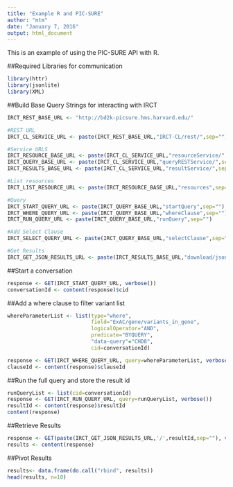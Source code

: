 ```yaml
---
title: "Example R and PIC-SURE"
author: "mtm"
date: "January 7, 2016"
output: html_document
---
```

This is an example of using the PIC-SURE API with R.

##Required Libraries for communication

```r
library(httr)
library(jsonlite)
library(XML)
```

##Build Base Query Strings for interacting with IRCT

```r
IRCT_REST_BASE_URL <- "http://bd2k-picsure.hms.harvard.edu/"

#REST URL
IRCT_CL_SERVICE_URL <- paste(IRCT_REST_BASE_URL,"IRCT-CL/rest/",sep="")

#Service URLS
IRCT_RESOURCE_BASE_URL <- paste(IRCT_CL_SERVICE_URL,"resourceService/",sep="")
IRCT_QUERY_BASE_URL <- paste(IRCT_CL_SERVICE_URL,"queryRESTService/",sep="")
IRCT_RESULTS_BASE_URL <- paste(IRCT_CL_SERVICE_URL,"resultService/",sep="")

#List resources
IRCT_LIST_RESOURCE_URL <- paste(IRCT_RESOURCE_BASE_URL,"resources",sep="")

#Query
IRCT_START_QUERY_URL <- paste(IRCT_QUERY_BASE_URL,"startQuery",sep="")
IRCT_WHERE_QUERY_URL <- paste(IRCT_QUERY_BASE_URL,"whereClause",sep="")
IRCT_RUN_QUERY_URL <- paste(IRCT_QUERY_BASE_URL,"runQuery",sep="")

#Add Select Clause
IRCT_SELECT_QUERY_URL <- paste(IRCT_QUERY_BASE_URL,"selectClause",sep="")

#Get Results
IRCT_GET_JSON_RESULTS_URL <- paste(IRCT_RESULTS_BASE_URL,"download/json",sep="")
```

##Start a conversation
```r
response <- GET(IRCT_START_QUERY_URL, verbose())
conversationId <- content(response)$cid
```

##Add a where clause to filter variant list
```r
whereParameterList <- list(type="where", 
                           field="ExAC/gene/variants_in_gene", 
                           logicalOperator="AND",
                           predicate="BYQUERY",
                           "data-query"="CHD8",
                           cid=conversationId)

response <- GET(IRCT_WHERE_QUERY_URL, query=whereParameterList, verbose())
clauseId <- content(response)$clauseId
```

##Run the full query and store the result id
```r
runQueryList <- list(cid=conversationId)
response <- GET(IRCT_RUN_QUERY_URL, query=runQueryList, verbose())
resultId <- content(response)$resultId
content(response)
```

##Retrieve Results
```r
response <- GET(paste(IRCT_GET_JSON_RESULTS_URL,'/',resultId,sep=""), verbose())
results <- content(response)
```

##Pivot Results
```r
results<- data.frame(do.call("rbind", results))
head(results, n=10)
```
